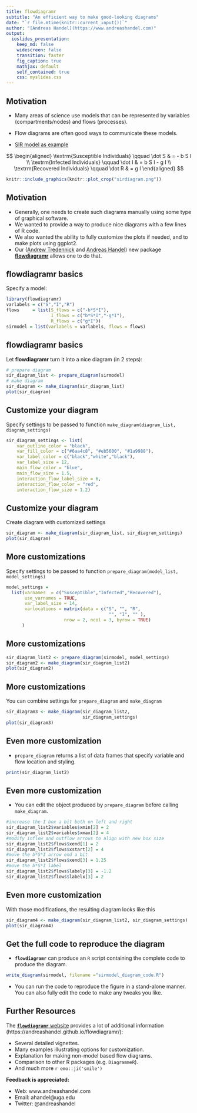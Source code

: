 ```yaml
---
title: flowdiagramr
subtitle: "An efficient way to make good-looking diagrams"
date: "`r file.mtime(knitr::current_input())`"
author: "[Andreas Handel](https://www.andreashandel.com)"
output: 
  ioslides_presentation:
    keep_md: false
    widescreen: false
    transition: faster
    fig_caption: true
    mathjax: default
    self_contained: true
    css: myslides.css
---
```


## Motivation

* Many areas of science use models that can be represented by variables (compartments/nodes) and flows (processes).

* Flow diagrams are often good ways to communicate these models.

* [SIR model as example](https://en.wikipedia.org/wiki/Compartmental_models_in_epidemiology)

<div class="centered">

$$
\begin{aligned}
\textrm{Susceptible Individuals} \qquad \dot S & = - b S I \\ 
\textrm{Infected Individuals} \qquad \dot I & = b S I - g I \\
\textrm{Recovered Individuals} \qquad \dot R & = g I 
\end{aligned}
$$

```r
knitr::include_graphics(knitr::plot_crop("sirdiagram.png"))
```

</div>

## Motivation

* Generally, one needs to create such diagrams manually using some type of graphical software.
* We wanted to provide a way to produce nice diagrams with a few lines of R code. 
* We also wanted the ability to fully customize the plots if needed, and to make plots using ggplot2. 
* Our ([Andrew Tredennick](https://atredennick.github.io/) and [Andreas Handel](https://www.andreashandel.com/)) new package **[flowdiagramr](https://andreashandel.github.io/flowdiagramr/)** allows one to do that.


## flowdiagramr basics

Specify a model:

```r
library(flowdiagramr)
varlabels = c("S","I","R")
flows     = list(S_flows = c("-b*S*I"), 
                 I_flows = c("b*S*I","-g*I"), 
                 R_flows = c("g*I"))
sirmodel = list(varlabels = varlabels, flows = flows)
```

## flowdiagramr basics

Let **flowdiagramr** turn it into a nice diagram (in 2 steps):

```r
# prepare diagram
sir_diagram_list <- prepare_diagram(sirmodel)
# make diagram
sir_diagram <- make_diagram(sir_diagram_list)
plot(sir_diagram)
```



## Customize your diagram

Specify settings to be passed to function 
`make_diagram(diagram_list, diagram_settings)`

```r
sir_diagram_settings <- list(
    var_outline_color = "black",
    var_fill_color = c("#6aa4c8", "#eb5600", "#1a9988"),
    var_label_color = c("black","white","black"),
    var_label_size = 12,
    main_flow_color = "blue",
    main_flow_size = 1.5,
    interaction_flow_label_size = 6,
    interaction_flow_color = "red",
    interaction_flow_size = 1.2)
```


## Customize your diagram

Create diagram with customized settings

```r
sir_diagram <- make_diagram(sir_diagram_list, sir_diagram_settings)
plot(sir_diagram)
```


## More customizations

Specify settings to be passed to function 
`prepare_diagram(model_list, model_settings)` 

```r
model_settings = 
  list(varnames  = c("Susceptible","Infected","Recovered"),
       use_varnames = TRUE,
       var_label_size = 14,
       varlocations = matrix(data = c("S", "", "R",
                                       "", "I", "" ),
                      nrow = 2, ncol = 3, byrow = TRUE)
      )
```


## More customizations

```r
sir_diagram_list2 <- prepare_diagram(sirmodel, model_settings)
sir_diagram2 <- make_diagram(sir_diagram_list2)
plot(sir_diagram2)
```


## More customizations

You can combine settings for `prepare_diagram` and `make_diagram`

```r
sir_diagram3 <- make_diagram(sir_diagram_list2, 
                             sir_diagram_settings)
plot(sir_diagram3)
```


## Even more customization {.smaller}

* `prepare_diagram` returns a list of data frames that specify variable and flow location and styling.

```r
print(sir_diagram_list2)
```


## Even more customization

* You can edit the object produced by `prepare_diagram` before calling `make_diagram`.

```r
#increase the I box a bit both on left and right 
sir_diagram_list2$variables$xmin[2] = 2
sir_diagram_list2$variables$xmax[2] = 4
#modify inflow and outflow arrows to align with new box size 
sir_diagram_list2$flows$xend[1] = 2
sir_diagram_list2$flows$xstart[2] = 4
#move the b*S*I arrow end a bit
sir_diagram_list2$flows$xend[3] = 1.25
#move the b*S*I label 
sir_diagram_list2$flows$labely[3] = -1.2
sir_diagram_list2$flows$labelx[3] = 2
```


## Even more customization

With those modifications, the resulting diagram looks like this

```r
sir_diagram4 <- make_diagram(sir_diagram_list2, sir_diagram_settings)
plot(sir_diagram4)
```



## Get the full code to reproduce the diagram

* **`flowdiagramr`** can produce an `R` script containing the complete code to produce the diagram.

```r
write_diagram(sirmodel, filename ="sirmodel_diagram_code.R")
```

* You can run the code to reproduce the figure in a stand-alone manner. You can also fully edit the code to make any tweaks you like.



## Further Resources

The [**`flowdiagramr`** website](https://andreashandel.github.io/flowdiagramr/) provides a lot of additional information (https://andreashandel.github.io/flowdiagramr/):

* Several detailed vignettes.
* Many examples illustrating options for customization.
* Explanation for making non-model based flow diagrams.
* Comparison to other R packages (e.g. `DiagrammeR`).
* And much more `r emo::ji('smile')`

**Feedback is appreciated:** 

* Web: www.andreashandel.com 
* Email: ahandel@uga.edu 
* Twitter: @andreashandel






